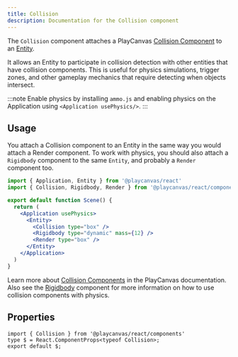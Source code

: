 ```yaml
---
title: Collision
description: Documentation for the Collision component
---
```


The `Collision` component attaches a PlayCanvas [Collision Component](https://api.playcanvas.com/engine/classes/CollisionComponent.html) to an [Entity](./entity).

It allows an Entity to participate in collision detection with other entities that have collision components. This is useful for physics simulations, trigger zones, and other gameplay mechanics that require detecting when objects intersect.

:::note
Enable physics by installing `ammo.js` and enabling physics on the Application using `<Application usePhysics/>`.
:::

## Usage

You attach a Collision component to an Entity in the same way you would attach a Render component. To work with physics, you should also attach a `Rigidbody` component to the same `Entity`, and probably a `Render` component too.

```jsx copy
import { Application, Entity } from '@playcanvas/react'
import { Collision, Rigidbody, Render } from '@playcanvas/react/components'

export default function Scene() {
  return (
    <Application usePhysics>
      <Entity>
        <Collision type="box" />
        <Rigidbody type="dynamic" mass={12} />
        <Render type="box" />
      </Entity>
    </Application>
  )
}
```

Learn more about [Collision Components](https://api.playcanvas.com/engine/classes/CollisionComponent.html) in the PlayCanvas documentation. Also see the [Rigidbody](./rigidbody) component for more information on how to use collision components with physics.

## Properties

```tsx asTypedoc
import { Collision } from '@playcanvas/react/components'
type $ = React.ComponentProps<typeof Collision>;
export default $;
```

